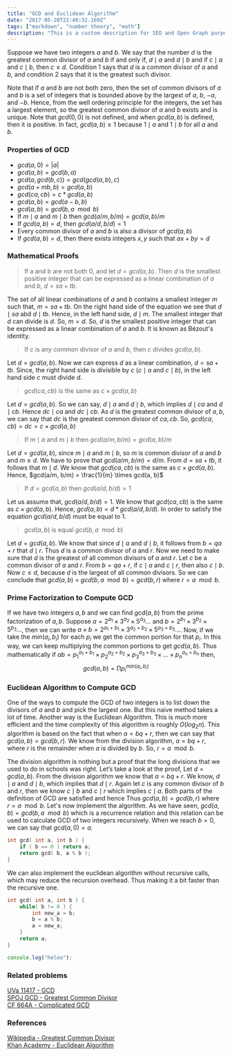 ```yaml
---
title: "GCD and Euclidean Algorithm"
date: "2017-05-28T22:40:32.169Z"
tags: ["markdown", "number theory", "math"]
description: "This is a custom description for SEO and Open Graph purposes, rather than the default generated excerpt. Simply add a description field to the frontmatter."
---
```


Suppose we have two integers $a$ and $b$. We say that the number $d$ is the greatest common divisor of $a$ and $b$ if and only if, $d \mid a$ and $d \mid b$ and if $c \mid a$ and $c \mid b$, then $c \leq d$. Condition $1$ says that $d$ is a common divisor of $a$ and $b$, and condition $2$ says that it is the greatest such divisor.

Note that if $a$ and $b$ are not both zero, then the set of common divisors of $a$ and $b$ is a set of integers that is bounded above by the largest of $a$, $b$, $-a$, and $-b$. Hence, from the well ordering principle for the integers, the set has a largest element, so the greatest common divisor of $a$ and $b$ exists and is unique. Note that $gcd(0,0)$ is not defined, and when $gcd(a,b)$ is defined, then it is positive. In fact, $gcd(a, b) \geq 1$ because $1 \mid a$ and $1 \mid b$ for all $a$ and $b$.

<CodeBox />

### Properties of GCD

- $gcd(a, 0) = |a|$
- $gcd(a, b) = gcd(b, a)$
- $gcd(a, gcd(b, c)) = gcd(gcd(a, b), c)$
- $gcd(a + mb, b) = gcd(a, b)$
- $gcd(ca, cb) = c * gcd(a, b)$
- $gcd(a, b) = gcd(a - b, b)$
- $gcd(a, b) = gcd(b, a \mod b)$
- If $m \mid a$ and $m \mid b$ then $gcd(a/m, b/m) = gcd(a, b)/m$
- If $gcd(a, b) = d$, then $gcd(a/d, b/d) = 1$
- Every common divisor of $a$ and $b$ is also a divisor of $gcd(a, b)$
- If $gcd(a, b) = d$, then there exists integers $x, y$ such that $ax + by = d$

### Mathematical Proofs

> If a and b are not both 0, and let $d = gcd(a, b)$. Then $d$ is the smallest positive integer that can be expressed as a linear combination of $a$ and $b$, $d = sa+tb$.

The set of all linear combinations of $a$ and $b$ contains a smallest integer $m$ such that, $m = sa+tb$. On the right hand side of the equation we see that $d \mid sa$ abd $d \mid tb$. Hence, in the left hand side, $d \mid m$. The smallest integer that $d$ can divide is $d$. So, $m = d$. So, $d$ is the smallest positive integer that can be expressed as a linear combination of $a$ and $b$. It is known as Bézout's identity.

> If $c$ is any common divisor of $a$ and $b$, then $c$ divides $gcd(a, b)$.

Let $d = gcd(a, b)$. Now we can express $d$ as a linear combination, $d = sa + tb$. Since, the right hand side is divisible by $c$ ($c \mid a$ and $c \mid b$), in the left hand side $c$ must divide $d$.

> $gcd(ca, cb)$ is the same as $c\times gcd(a, b)$

Let $d = gcd(a, b)$. So we can say, $d \mid a$ and $d \mid b$, which implies $d \mid ca$ and $d \mid cb$. Hence $dc \mid ca$ and $dc \mid cb$. As $d$ is the greatest common divisor of $a, b$, we can say that $dc$ is the greatest common divisor of $ca, cb$. So, $gcd(ca, cb) = dc = c \times gcd(a, b)$

> If $m \mid a$ and $m \mid b$ then $gcd(a/m, b/m) = gcd(a, b)/m$

Let $d = gcd(a, b)$, since $m \mid a$ and $m \mid b$, so $m$ is common divisor of $a$ and $b$ and $m \leq d$. We have to prove that $gcd(a / m, b / m) = d / m$. From $d = sa + tb$, it follows that $m \mid d$. We know that $gcd(ca, cb)$ is the same as $c\times gcd(a, b)$. Hence, $gcd(a/m, b/m) = \frac{1}{m} \times gcd(a, b)$

> If $d = gcd(a, b)$ then $gcd(a / d, b / d) = 1$

Let us assume that, $gcd(a / d, b / d) = 1$. We know that $gcd(ca, cb)$ is the same as $c\times gcd(a, b)$. Hence, $gcd(a, b) = d * gcd( a / d, b / d )$. In order to satisfy the equation $gcd(a / d, b / d)$ must be equal to $1$.

> $gcd(a, b)$ is equal $gcd(b, a \mod b)$

Let $d = gcd(a, b)$. We know that since $d \mid a$ and $d \mid b$, it follows from $b = qa + r$ that $d \mid r$. Thus $d$ is a common divisor of $a$ and $r$. Now we need to make sure that $d$ is the greatest of all common divisors of $a$ and $r$. Let $c$ be a common divisor of $a$ and $r$. From $b = qa + r$, if $c \mid a$ and $c \mid r$, then also $c \mid b$. Now $c \leq d$, because $d$ is the largest of all common divisors. So we can conclude that $gcd(a, b)$ = $gcd(b, a \mod b) = gcd(b, r)$ where $r = a \mod b$.

### Prime Factorization to Compute GCD

If we have two integers $a, b$ and we can find $gcd(a, b)$ from the prime factorization of $a, b$. Suppose $a = 2^{a_1} \times 3^{a_2} \times 5^{a_3}...$ and $b = 2^{b_1} \times 3^{b_2} \times 5^{b_3}...$, then we can write $a \times b = 2^{a_1 + b_1} \times3^{a_2+b_2} \times5^{a_3 + b_3}...$. Now, if we take the $min(a_i, b_i)$ for each $p_i$ we get the common portion for that $p_i$. In this way, we can keep multiplying the common portions to get $gcd(a, b)$. Thus mathematically if $ab = p_1^{a_1 + b_1} \times p_2^{a_2 + b_2} \times p_3^{a_3 + b_3} \times \dots \times p_n^{a_n + b_n}$ then, $$gcd(a, b) = \prod p_i^{min(a_i , b_i)}$$

### Euclidean Algorithm to Compute GCD

One of the ways to compute the GCD of two integers is to list down the divisors of $a$ and $b$ and pick the largest one. But this naive method takes a lot of time. Another way is the Euclidean Algorithm. This is much more efficient and the time complexity of this algorithm is roughly $O(log_2n)$. This algorithm is based on the fact that when $a = bq + r$, then we can say that $gcd(a, b) = gcd(b, r)$. We know from the division algorithm, $a = bq + r$, where $r$ is the remainder when $a$ is divided by $b$. So, $r = a \mod b$.

The division algorithm is nothing but a proof that the long divisions that we used to do in schools was right. Let’s take a look at the proof, Let $d = gcd(a, b)$. From the division algorithm we know that $a = bq + r$. We know, $d \mid a$ and $d \mid b$, which implies that $d \mid r$. Again let $c$ is any common divisor of $b$ and $r$, then we know $c \mid b$ and $c \mid r$ which implies $c \mid a$. Both parts of the definition of GCD are satisfied and hence Thus $gcd(a, b) = gcd(b, r)$ where $r = a \mod b$. Let's now implement the algorithm. As we have seen, $gcd(a, b) = gcd(b, a \mod b)$ which is a recurrence relation and this relation can be used to calculate GCD of two integers recursively. When we reach $b = 0$, we can say that $gcd(a, 0) = a$.

```cpp
int gcd( int a, int b ) {
    if ( b == 0 ) return a;
    return gcd( b, a % b );
}
```

We can also implement the euclidean algorithm without recursive calls, which may reduce the recursion overhead. Thus making it a bit faster than the recursive one.

```cpp
int gcd( int a, int b ) {
    while( b != 0 ) {
        int new_a = b;
        b = a % b;
        a = new_a;
    }
    return a;
}
```

```js
console.log("heloo");
```

### Related problems

[UVa 11417 - GCD](https://uva.onlinejudge.org/index.php?option=onlinejudge&page=show_problem&problem=2412) <br />
[SPOJ GCD - Greatest Common Divisor](https://www.spoj.com/problems/GCD/) <br />
[CF 664A - Complicated GCD](https://codeforces.com/problemset/problem/664/A) <br />

### References

[Wikipedia - Greatest Common Divisor](https://en.wikipedia.org/wiki/Greatest_common_divisor) <br />
[Khan Academy - Euclidean Algorithm](https://www.khanacademy.org/computing/computer-science/cryptography/modarithmetic/a/the-euclidean-algorithm)
